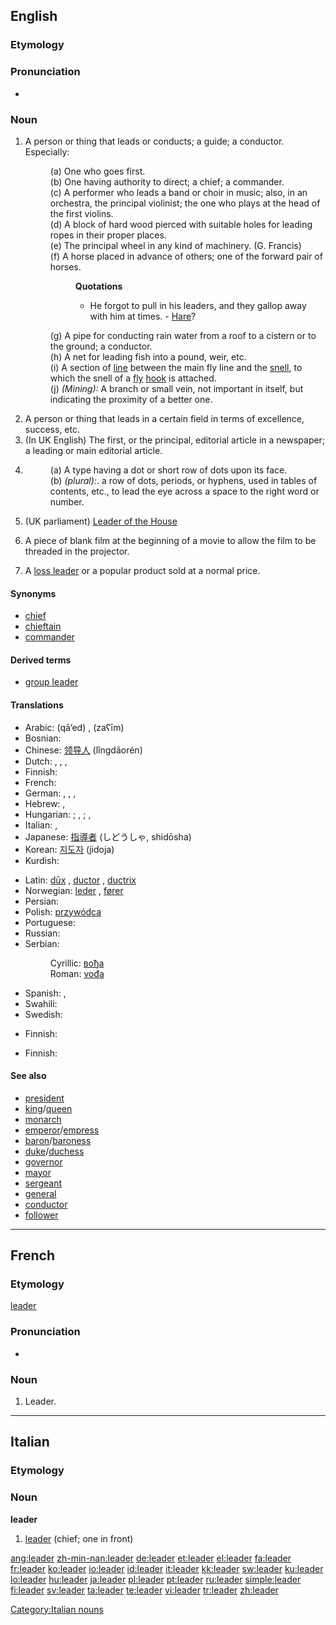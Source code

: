 {{wikipedia|dab=leader (disambiguation)}}
==English==

{{webster}}

===Etymology===
{{suffix|lead|er}}

===Pronunciation===
* {{audio|en-us-leader.ogg|Audio (US)}}
*: {{rhymes|iːdə(r)}}

===Noun===
{{en-noun}}

# A person or thing that leads or conducts; a guide; a conductor. Especially:
#: (a) One who goes first.
#: (b) One having authority to direct; a chief; a commander.
#: (c) {{music}} A performer who leads a band or choir in music; also, in an orchestra, the principal violinist; the one who plays at the head of the first violins.
#: (d) {{nautical}} A block of hard wood pierced with suitable holes for leading ropes in their proper places.
#: (e) {{engineering}} {{obsolete}} The principal wheel in any kind of machinery. (G. Francis)
#: (f) A horse placed in advance of others; one of the forward pair of horses.
#:: '''Quotations'''
#::* He forgot to pull in his leaders, and they gallop away with him at times. - [[Hare]]?
#: (g) A pipe for conducting rain water from a roof to a cistern or to the ground; a conductor.
#: (h) {{context|fishing}} A net for leading fish into a pound, weir, etc.
#: (i) {{context|fishing}} A section of [[line]] between the main fly line and the [[snell]], to which the snell of a [[fly]] [[hook]] is attached.
#: (j) ''(Mining):'' A branch or small vein, not important in itself, but indicating the proximity of a better one.
# A person or thing that leads in a certain field in terms of excellence, success, etc.
# (In UK English) The first, or the principal, editorial article in a newspaper; a leading or main editorial article.
# {{printing}}
#: (a) A type having a dot or short row of dots upon its face.
#: (b) ''(plural):''. a row of dots, periods, or hyphens, used in tables of contents, etc., to lead the eye across a space to the right word or number.
# (UK parliament) [[Leader of the House]]
# {{film}} A piece of blank film at the beginning of a movie to allow the film to be threaded in the projector.
# A [[loss leader]] or a popular product sold at a normal price.
{{rfc}}

====Synonyms====
* [[chief]]
* [[chieftain]]
* [[commander]]

====Derived terms====
* [[group leader]]

====Translations====
{{trans-top|one having authority}}
* Arabic: {{Arab|[[قائد]]}} (qā’ed) {{m}}, {{Arab|[[زعيم]]}} (zaʕīm) {{m}}
* Bosnian: {{t-|bs|vođa|m}}
* Chinese: [[领导人]] (lǐngdǎorén)
* Dutch: {{t+|nl|leider|m}}, {{t-|nl|leidster|f}}, {{t+|nl|aanvoerder|m}}, {{t|nl|aanvoerster|f}}
* Finnish: {{t+|fi|johtaja}}
* French: {{t+|fr|chef|m}}
* German: {{t|de|Anführer|m}}, {{t|de|Anführerin|f}}, {{t+|de|Führer|m}}, {{t|de|Führerin|f}}
* Hebrew: {{t|he|מנהיג|m|sc=Hebr}}, {{t|he|מנהיגה|f|sc=Hebr}}
* Hungarian: {{t+|hu|vezető}}; {{t-|hu|vezér}}, {{t+|hu|parancsnok}}; {{t|hu|pártvezér}}, {{t-|hu|vezér}}
* Italian: {{t+|it|capo|m}}, {{t+|it|duce|m}}
* Japanese: [[指導者]] (しどうしゃ, shidōsha)
* Korean: [[지도자]] (jidoja)
* Kurdish: {{KUchar|[[سه‌رۆک]]}}
{{trans-mid}}
* Latin: [[dux|dūx]] {{m}}, [[ductor]] {{m}}, [[ductrix]] {{f}}
* Norwegian: [[leder]] {{m}}, [[fører]] {{m}}
* Persian: {{t-|fa|رهبر|sc=fa-Arab|xs=Persian}}
* Polish: [[przywódca]] {{m}}
* Portuguese: {{t+|pt|líder|m}}
* Russian: {{t+|ru|руководитель|m|tr=rukovodítel’|sc=Cyrl}}
* Serbian:
*: Cyrillic: [[вођа]] {{m}}
*: Roman: [[vođa]] {{m}}
* Spanish: {{t-|es|líder|m|f}}, {{t-|es|dirigente|m}}
* Swahili: {{t+|sw|kiongozi|xs=Swahili}}
* Swedish: {{t+|sv|ledare|c}}
{{trans-bottom}}

{{trans-top|pipe to conduct water from the roof}}
* Finnish: {{t-|fi|syöksytorvi}}
{{trans-mid}}
{{trans-bottom}}

{{trans-top|principal article in a newspaper}}
* Finnish: {{t-|fi|pääkirjoitus}}
{{trans-mid}}
{{trans-bottom}}

====See also====
<!--Common Leader titles-->
* [[president]]
* [[king]]/[[queen]]
* [[monarch]]
* [[emperor]]/[[empress]]
* [[baron]]/[[baroness]]
* [[duke]]/[[duchess]]
* [[governor]]
* [[mayor]]
* [[sergeant]]
* [[general]]
* [[conductor]]
* [[follower]] <!-- A spouse, so to speak. -->

----

==French==

===Etymology===
{{etyl|en|fr}} [[leader#English|leader]]

===Pronunciation===
* {{audio|Fr-leader.ogg|Audio}}

===Noun===
{{fr-noun|m}}

# Leader.

----
==Italian==

===Etymology===
{{etyl|en|it}}

===Noun===
'''leader''' {{m|f|inv}}

# [[#English|leader]] (chief; one in front)

[[Category:Italian nouns]]

[[ang:leader]]
[[zh-min-nan:leader]]
[[de:leader]]
[[et:leader]]
[[el:leader]]
[[fa:leader]]
[[fr:leader]]
[[ko:leader]]
[[io:leader]]
[[id:leader]]
[[it:leader]]
[[kk:leader]]
[[sw:leader]]
[[ku:leader]]
[[lo:leader]]
[[hu:leader]]
[[ja:leader]]
[[pl:leader]]
[[pt:leader]]
[[ru:leader]]
[[simple:leader]]
[[fi:leader]]
[[sv:leader]]
[[ta:leader]]
[[te:leader]]
[[vi:leader]]
[[tr:leader]]
[[zh:leader]]